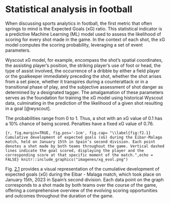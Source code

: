 # Statistical analysis in football

When discussing sports analytics in football, the first metric that
often springs to mind is the Expected Goals (xG) ratio. This statistical
indicator is a predictive Machine Learning (ML) model used to assess the
likelihood of scoring for every shot made in the game. In the context of
each shot, the xG model computes the scoring probability, leveraging a
set of event parameters.

Wyscout xG model, for example, encompass the shot's spatial coordinates,
the assisting player's position, the striking player's use of foot or
head, the type of assist involved, the occurrence of a dribble by either
a field player or the goalkeeper immediately preceding the shot, whether
the shot arises from a set piece, whether it transpires during a
counterattack or in a transitional phase of play, and the subjective
assessment of shot danger as determined by a designated tagger. The
amalgamation of these parameters serves as the foundation for training
the xG model using historical Wyscout data, culminating in the
prediction of the likelihood of a given shot resulting in a goal
[@wyscout].

The probabilities range from 0 to 1. Thus, a shot with an xG value of
0.1 has a 10% chance of being scored. Penalties have a fixed xG value of
0.76.




```{r, fig.margin=TRUE, fig.pos='-1cm', fig.cap= "\\label{fig:f2.1} Cumulative development of expected goals (xG) during the Eibar-Malaga match, held on January 15th in Spain’s second division. Each point denotes a shot made by both teams throughout the game. Vertical dashed lines indicate the goal scored, displaying the player and the corresponding score at that specific moment of the match.",echo = FALSE}
knitr::include_graphics("imagenes/xg_evol.png")
```

Fig. [2.1](#f2.1){reference-type="ref" reference="fig:f2.1"} provides a
visual representation of the cumulative development of expected goals
(xG) during the Eibar - Malaga match, which took place on January 15th,
2023 in Spain's second division. Each data point on the graph
corresponds to a shot made by both teams over the course of the game,
offering a comprehensive overview of the evolving scoring opportunities
and outcomes throughout the duration of the game.


